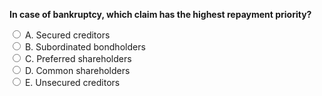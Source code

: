 ::: {.question-block}

<form onsubmit="event.preventDefault(); checkAnswer('module6_mcq_q9')" data-correct-answer="A">
<strong style="display: block;">In case of bankruptcy, which claim has the highest repayment priority?</strong>

<label><input type="radio" name="module6_mcq_q9" value="A"> A. Secured creditors</label><br>
<label><input type="radio" name="module6_mcq_q9" value="B"> B. Subordinated bondholders</label><br>
<label><input type="radio" name="module6_mcq_q9" value="C"> C. Preferred shareholders</label><br>
<label><input type="radio" name="module6_mcq_q9" value="D"> D. Common shareholders</label><br>
<label><input type="radio" name="module6_mcq_q9" value="E"> E. Unsecured creditors</label><br>
</form>

<div id="feedback-module6_mcq_q9" class="feedback" data-status="" style="display:none;">
✅ Correct: A. Secured creditors are repaid first, as they hold claims on pledged collateral.
</div>

:::
